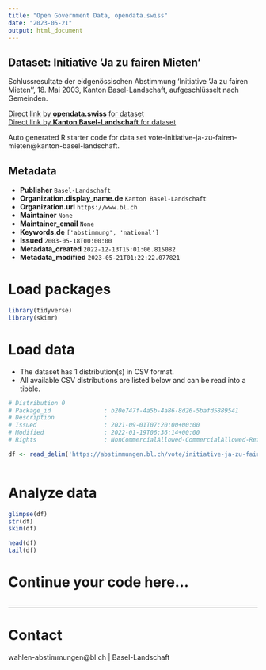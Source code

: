 ```yaml
---
title: "Open Government Data, opendata.swiss"
date: "2023-05-21"
output: html_document
---
```


## Dataset: Initiative 'Ja zu fairen Mieten'

Schlussresultate der eidgenössischen Abstimmung 'Initiative 'Ja zu fairen Mieten'', 18. Mai 2003, Kanton Basel-Landschaft, aufgeschlüsselt nach Gemeinden.

[Direct link by **opendata.swiss** for dataset](https://opendata.swiss/de/dataset/initiative-ja-zu-fairen-mieten)<br>
[Direct link by **Kanton Basel-Landschaft** for dataset](https://abstimmungen.bl.ch/vote/initiative-ja-zu-fairen-mieten/data)

Auto generated R starter code for data set vote-initiative-ja-zu-fairen-mieten@kanton-basel-landschaft.

## Metadata

- **Publisher** `Basel-Landschaft`
- **Organization.display_name.de** `Kanton Basel-Landschaft`
- **Organization.url** `https://www.bl.ch`
- **Maintainer** `None`
- **Maintainer_email** `None`
- **Keywords.de** `['abstimmung', 'national']`
- **Issued** `2003-05-18T00:00:00`
- **Metadata_created** `2022-12-13T15:01:06.815082`
- **Metadata_modified** `2023-05-21T01:22:22.077821`


# Load packages

```r

library(tidyverse)
library(skimr)

```

# Load data

-   The dataset has 1 distribution(s) in CSV format.
-   All available CSV distributions are listed below and can be read into a tibble.

```r

# Distribution 0
# Package_id               : b20e747f-4a5b-4a86-8d26-5bafd5889541
# Description              : 
# Issued                   : 2021-09-01T07:20:00+00:00
# Modified                 : 2022-01-19T06:36:14+00:00
# Rights                   : NonCommercialAllowed-CommercialAllowed-ReferenceRequired

df <- read_delim('https://abstimmungen.bl.ch/vote/initiative-ja-zu-fairen-mieten/data-csv')



```

# Analyze data

```r

glimpse(df)
str(df)
skim(df)

head(df)
tail(df)

```

# Continue your code here...

```r

```

------------------------------------------------------------------------

# Contact

wahlen-abstimmungen@bl.ch | Basel-Landschaft
